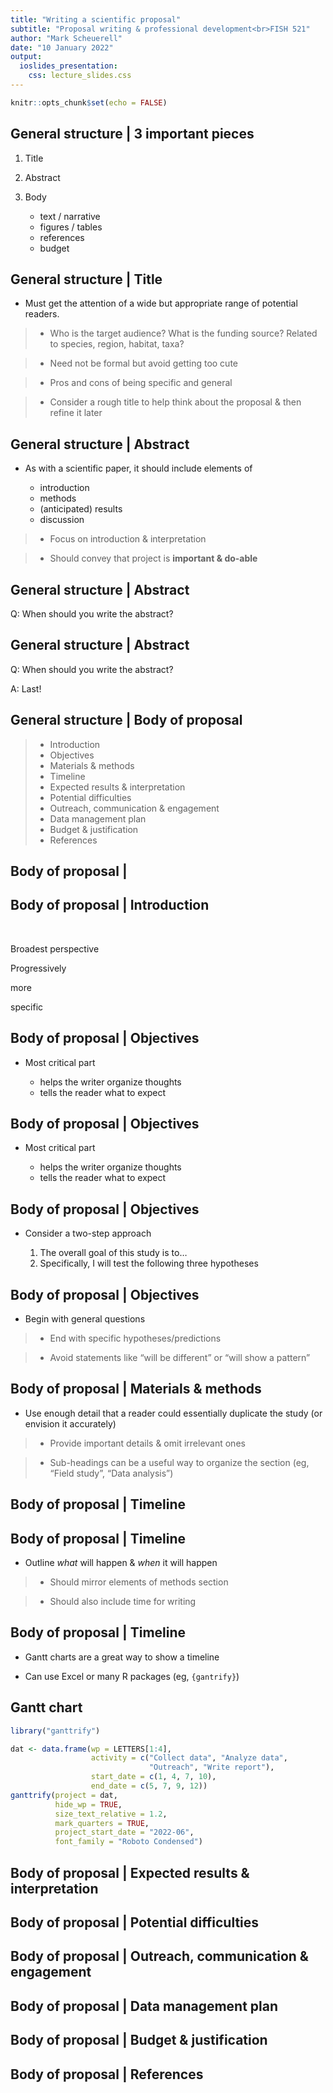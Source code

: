 ```yaml
---
title: "Writing a scientific proposal"
subtitle: "Proposal writing & professional development<br>FISH 521"
author: "Mark Scheuerell"
date: "10 January 2022"
output:
  ioslides_presentation:
    css: lecture_slides.css
---
```


```r
knitr::opts_chunk$set(echo = FALSE)
```

## General structure | 3 important pieces

1. Title

2. Abstract

3. Body

    - text / narrative  
    - figures / tables  
    - references  
    - budget


## General structure | Title

* Must get the attention of a wide but appropriate range of potential readers.

> - Who is the target audience? What is the funding source? Related to species, region, habitat, taxa?

> - Need not be formal but avoid getting too cute

> - Pros and cons of being specific and general

> - Consider a rough title to help think about the proposal & then refine it later


## General structure | Abstract

* As with a scientific paper, it should include elements of

    - introduction  
    - methods  
    - (anticipated) results  
    - discussion  
    
> - Focus on introduction & interpretation

> - Should convey that project is **important & do-able**


## General structure | Abstract

Q: When should you write the abstract?


## General structure | Abstract

Q: When should you write the abstract?

A: Last!


## General structure | Body of proposal

> - Introduction  
> - Objectives  
> - Materials & methods  
> - Timeline  
> - Expected results & interpretation  
> - Potential difficulties  
> - Outreach, communication & engagement  
> - Data management plan  
> - Budget & justification  
> - References


## Body of proposal | {data-background=hourglass.png data-background-size=35% data-background-position="50% 70%"}


## Body of proposal | Introduction {data-background=triangle.png data-background-size=50% data-background-position="50% 70%"}

<br>

<div class="centered">
Broadest perspective

Progressively

more

specific
</div>


## Body of proposal | Objectives

* Most critical part

    - helps the writer organize thoughts  
    - tells the reader what to expect
    

## Body of proposal | Objectives

* Most critical part

    - helps the writer organize thoughts  
    - tells the reader what to expect
    

## Body of proposal | Objectives

* Consider a two-step approach

    1. The overall goal of this study is to...  
    2. Specifically, I will test the following three hypotheses


## Body of proposal | Objectives

*  Begin with general questions

> - End with specific hypotheses/predictions

> - Avoid statements like "will be different" or "will show a pattern"


## Body of proposal | Materials & methods

* Use enough detail that a reader could essentially duplicate the study (or envision it accurately)

> - Provide important details & omit irrelevant ones

> - Sub-headings can be a useful way to organize the section (eg, "Field study", "Data analysis")


## Body of proposal | Timeline {data-background=fortune.png data-background-size=60% data-background-position="50% 70%"}



## Body of proposal | Timeline

* Outline *what* will happen & *when* it will happen

> - Should mirror elements of methods section

> - Should also include time for writing


## Body of proposal | Timeline

* Gantt charts are a great way to show a timeline

* Can use Excel or many R packages (eg, `{gantrify}`)


## Gantt chart

```r
library("ganttrify")

dat <- data.frame(wp = LETTERS[1:4],
                  activity = c("Collect data", "Analyze data",
                               "Outreach", "Write report"),
                  start_date = c(1, 4, 7, 10),
                  end_date = c(5, 7, 9, 12))
ganttrify(project = dat,
          hide_wp = TRUE,
          size_text_relative = 1.2, 
          mark_quarters = TRUE,
          project_start_date = "2022-06",
          font_family = "Roboto Condensed")
```


## Body of proposal | Expected results & interpretation  



## Body of proposal | Potential difficulties  



## Body of proposal | Outreach, communication & engagement  



## Body of proposal | Data management plan  



## Body of proposal | Budget & justification  



## Body of proposal | References

